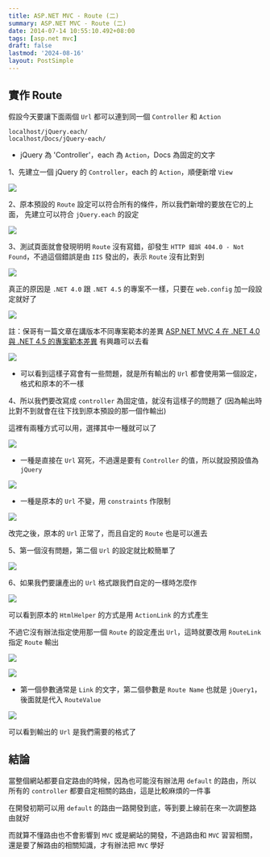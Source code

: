 ```yaml
---
title: ASP.NET MVC - Route (二)
summary: ASP.NET MVC - Route (二)
date: 2014-07-14 10:55:10.492+08:00
tags: [asp.net mvc]
draft: false
lastmod: '2024-08-16'
layout: PostSimple
---
```


## 實作 Route

假設今天要讓下面兩個 `Url` 都可以連到同一個 `Controller` 和 `Action`

    localhost/jQuery.each/
    localhost/Docs/jQuery-each/

- jQuery 為 'Controller'，each 為 `Action`，Docs 為固定的文字

1、先建立一個 jQuery 的 `Controller`，each 的 `Action`，順便新增 `View`

![](/static/images/2014/aspnet-mvc-route-02/01.webp)

2、原本預設的 `Route` 設定可以符合所有的條件，所以我們新增的要放在它的上面，
先建立可以符合 `jQuery.each` 的設定

![](/static/images/2014/aspnet-mvc-route-02/02.webp)

3、測試頁面就會發現明明 `Route` 沒有寫錯，卻發生 `HTTP 錯誤 404.0 - Not Found`，不過這個錯誤是由 `IIS` 發出的，表示 `Route` 沒有比對到

![](/static/images/2014/aspnet-mvc-route-02/03.webp)

真正的原因是 `.NET 4.0` 跟 `.NET 4.5` 的專案不一樣，只要在 `web.config` 加一段設定就好了

![](/static/images/2014/aspnet-mvc-route-02/04.webp)

註：保哥有一篇文章在講版本不同專案範本的差異 [ASP.NET MVC 4 在 .NET 4.0 與 .NET 4.5 的專案範本差異](http://blog.miniasp.com/post/2013/06/24/ASPNET-MVC-4-IIS-runAllManagedModulesForAllRequests-ExtensionlessUrlHandler.aspx) 有興趣可以去看

![](/static/images/2014/aspnet-mvc-route-02/05.webp)

- 可以看到這樣子寫會有一些問題，就是所有輸出的 `Url` 都會使用第一個設定，格式和原本的不一樣

4、所以我們要改寫成 `controller` 為固定值，就沒有這樣子的問題了 (因為輸出時比對不到就會在往下找到原本預設的那一個作輸出)

這裡有兩種方式可以用，選擇其中一種就可以了

![](/static/images/2014/aspnet-mvc-route-02/06.webp)

- 一種是直接在 `Url` 寫死，不過還是要有 `Controller` 的值，所以就設預設值為 `jQuery`

![](/static/images/2014/aspnet-mvc-route-02/07.webp)

- 一種是原本的 `Url` 不變，用 `constraints` 作限制

![](/static/images/2014/aspnet-mvc-route-02/08.webp)

改完之後，原本的 `Url` 正常了，而且自定的 `Route` 也是可以進去

5、第一個沒有問題，第二個 `Url` 的設定就比較簡單了

![](/static/images/2014/aspnet-mvc-route-02/09.webp)

6、如果我們要讓產出的 `Url` 格式跟我們自定的一樣時怎麼作

![](/static/images/2014/aspnet-mvc-route-02/10.webp)

可以看到原本的 `HtmlHelper` 的方式是用 `ActionLink` 的方式產生

不過它沒有辦法指定使用那一個 `Route` 的設定產出 `Url`，這時就要改用 `RouteLink` 指定 `Route` 輸出

![](/static/images/2014/aspnet-mvc-route-02/11.webp)

![](/static/images/2014/aspnet-mvc-route-02/12.webp)

- 第一個參數通常是 `Link` 的文字，第二個參數是 `Route Name` 也就是 `jQuery1`，後面就是代入 `RouteValue`

![](/static/images/2014/aspnet-mvc-route-02/13.webp)

可以看到輸出的 `Url` 是我們需要的格式了

## 結論

當整個網站都要自定路由的時候，因為也可能沒有辦法用 `default` 的路由，所以所有的 `controller` 都要自定相關的路由，這是比較麻煩的一件事

在開發初期可以用 `default` 的路由一路開發到底，等到要上線前在來一次調整路由就好

而就算不懂路由也不會影響到 `MVC` 或是網站的開發，不過路由和 `MVC` 習習相關，還是要了解路由的相關知識，才有辦法把 `MVC` 學好
